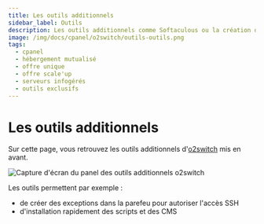 ```yaml
---
title: Les outils additionnels 
sidebar_label: Outils
description: Les outils additionnels comme Softaculous ou la création d'exception parefeu
image: /img/docs/cpanel/o2switch/outils-outils.png
tags:
  - cpanel 
  - hébergement mutualisé
  - offre unique 
  - offre scale'up
  - serveurs infogérés
  - outils exclusifs
---
```



# Les outils additionnels

Sur cette page, vous retrouvez les outils additionnels d'[o2switch](https://www.o2switch.fr/) mis en avant.

<Image
    src="/img/docs/cpanel/o2switch/outils-outils.png"
    alt="Capture d'écran du panel des outils additionnels o2switch"
    caption="Capture d'écran de la rubrique des outils additionnels dans l'interface technique"
    title="Une partie des outils additionnels o2switch"/>

Les outils permettent par exemple :
  * de créer des exceptions dans la parefeu pour autoriser l'accès SSH 
  * d'installation rapidement des scripts et des CMS 

<ToolCard tool="ssh-whitelist" />

<ToolCard tool="softaculous" />